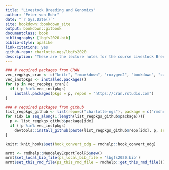 ```yaml
--- 
title: "Livestock Breeding and Genomics"
author: "Peter von Rohr"
date: "`r Sys.Date()`"
site: bookdown::bookdown_site
output: bookdown::gitbook
documentclass: book
bibliography: [lbgfs2020.bib]
biblio-style: apalike
link-citations: yes
github-repo: charlotte-ngs/lbgfs2020
description: "These are the lecture notes for the course Livestock Breeding and Genomics. This course is taught during the fall semester 2020 at ETH Zurich."
---
```


```r
### # required packages from CRAN
vec_reqpkgs_cran <- c("knitr", "rmarkdown", "roxygen2", "bookdown", "caTools", "citr", "devtools", "kableExtra")
vec_instpkgs <- installed.packages()
for (p in vec_reqpkgs_cran){
  if (!p %in% vec_instpkgs)
    install.packages(pkgs = p, repos = "https://cran.rstudio.com")
}

### # required packages from github
list_reqpkgs_github <- list(repo=c("charlotte-ngs"), package = c("rmdhelp"))
for (idx in seq_along(1:length(list_reqpkgs_github$package))){
  p <- list_reqpkgs_github$package[idx]
  if (!p %in% vec_instpkgs)
    devtools::install_github(paste(list_reqpkgs_github$repo[idx], p, sep = "/"))
}
```

```r
knitr::knit_hooks$set(hook_convert_odg = rmdhelp::hook_convert_odg)
```


```r
mrmt <- rmdhelp::MendeleyExportToolR6$new()
mrmt$set_local_bib_file(ps_local_bib_file = 'lbgfs2020.bib')
mrmt$set_this_rmd_file(ps_this_rmd_file = rmdhelp::get_this_rmd_file())
```


